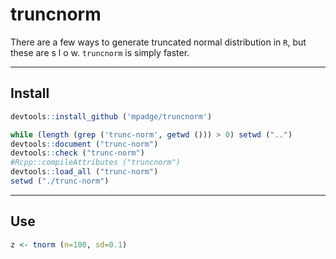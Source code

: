
# truncnorm

There are a few ways to generate truncated normal distribution in `R`, but these
are s l o w. `truncnorm` is simply faster.


--------


## Install

```r
devtools::install_github ('mpadge/truncnorm')
```
```r
while (length (grep ('trunc-norm', getwd ())) > 0) setwd ("..")
devtools::document ("trunc-norm")
devtools::check ("trunc-norm")
#Rcpp::compileAttributes ("truncnorm")
devtools::load_all ("trunc-norm")
setwd ("./trunc-norm")
```

-----

## Use

```r
z <- tnorm (n=100, sd=0.1)
```
